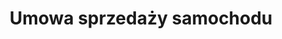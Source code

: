---
slug: umowa-sprzedazy
title: Umowa sprzedaży samochodu
categories: [motoryzacja, nieruchomosci, biznes]
priceId: price_1NlA5PDqWXJnMCTYrcz5CIqV
---